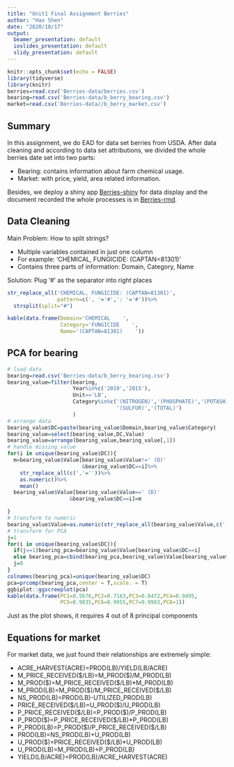 ```yaml
---
title: "Unit1 Final Assignment Berries"
author: "Hao Shen"
date: "2020/10/17"
output:
  beamer_presentation: default
  ioslides_presentation: default
  slidy_presentation: default
---
```


```r
knitr::opts_chunk$set(echo = FALSE)
library(tidyverse)
library(knitr)
berries=read.csv('Berries-data/berries.csv')
bearing=read.csv('Berries-data/b_berry_bearing.csv')
market=read.csv('Berries-data//b_berry_market.csv')
```

## Summary

In this assignment, we do EAD for data set berries from USDA. After data cleaning and according to data set attributions, we divided the whole berries date set into two parts:

* Bearing: contains information about farm chemical usage.
* Market: with price, yield, area related information.

Besides, we deploy a shiny app [Berries-shiny](https://haoshen.shinyapps.io/Berries-shiny/) for data display and the document recorded the whole processes is in [Berries-rmd](Berries-rmd.pdf).

## Data Cleaning

Main Problem: How to split strings?

* Multiple variables contained in just one column
* For example: 'CHEMICAL, FUNGICIDE: (CAPTAN=81301)'
* Contains three parts of information: Domain, Category, Name

Solution: Plug '#' as the separator into right places 

```r
str_replace_all('CHEMICAL, FUNGICIDE: (CAPTAN=81301)',
                pattern=c(', '='#',': '='#'))%>%
  strsplit(split="#")
```
```r
kable(data.frame(Domain='CHEMICAL    ',
                 Category='FUNGICIDE    ',
                 Name='(CAPTAN=81301)    '))
```

## PCA for bearing

```r
# load data
bearing=read.csv('Berries-data/b_berry_bearing.csv')
bearing_value=filter(bearing,
                     Year%in%c('2019','2015'),
                     Unit=='LB',
                     Category%in%c('(NITROGEN)','(PHOSPHATE)','(POTASH)',
                                   '(SULFUR)','(TOTAL)')
                     )
# arrange data
bearing_value$DC=paste(bearing_value$Domain,bearing_value$Category)
bearing_value=select(bearing_value,DC,Value)
bearing_value=arrange(bearing_value,bearing_value[,1])
# handle missing value
for(i in unique(bearing_value$DC)){
  m=bearing_value$Value[bearing_value$Value!=' (D)'
                        &bearing_value$DC==i]%>%
    str_replace_all(c(','=''))%>%
    as.numeric()%>%
    mean()
  bearing_value$Value[bearing_value$Value==' (D)'
                    &bearing_value$DC==i]=m

}
# transform to numeric
bearing_value$Value=as.numeric(str_replace_all(bearing_value$Value,c(','='')))
# transform for PCA
j=1
for(i in unique(bearing_value$DC)){
  if(j==1)bearing_pca=bearing_value$Value[bearing_value$DC==i]
  else bearing_pca=cbind(bearing_pca,bearing_value$Value[bearing_value$DC==i])
  j=0
}
colnames(bearing_pca)=unique(bearing_value$DC)
pca=prcomp(bearing_pca,center = T,scale. = T)
ggbiplot::ggscreeplot(pca) 
kable(data.frame(PC1=0.5676,PC2=0.7163,PC3=0.8472,PC4=0.9495,
                 PC5=0.9835,PC6=0.9955,PC7=0.9983,PC8=1))
```

Just as the plot shows, it requires 4 out of 8 principal components

## Equations for market

For market data, we just found their relationships are extremely simple:

* ACRE_HARVEST(ACRE)=PROD(LB)/YIELD(LB/ACRE)
* M_PRICE_RECEIVED(\$/LB)=M_PROD(\$)/M_PROD(LB)
* M_PROD(\$)=M_PRICE_RECEIVED(\$/LB)*M_PROD(LB)
* M_PROD(LB)=M_PROD($)/M_PRICE_RECEIVED(\$/LB)
* NS_PROD(LB)=PROD(LB)-UTILIZED_PROD(LB)
* PRICE_RECEIVED(\$/LB)=U_PROD(\$)/U_PROD(LB)
* P_PRICE_RECEIVED(\$/LB)=P_PROD(\$)/P_PROD(LB)
* P_PROD(\$)=P_PRICE_RECEIVED(\$/LB)*P_PROD(LB)
* P_PROD(LB)=P_PROD(\$)/P_PRICE_RECEIVED(\$/LB)
* PROD(LB)=NS_PROD(LB)+U_PROD(LB)
* U_PROD(\$)=PRICE_RECEIVED(\$/LB)*U_PROD(LB)
* U_PROD(LB)=M_PROD(LB)+P_PROD(LB)
* YIELD(LB/ACRE)=PROD(LB)/ACRE_HARVEST(ACRE)

